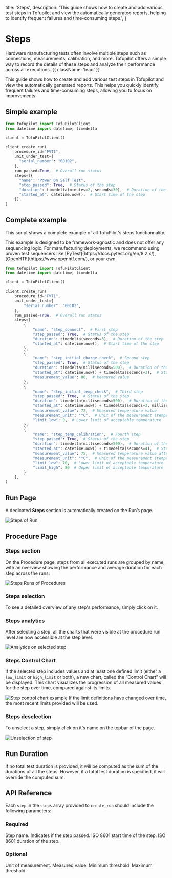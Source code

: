   title: 'Steps',
  description:
    'This guide shows how to create and add various test steps in Tofupilot and view the automatically generated reports, helping to identify frequent failures and time-consuming steps.',
}

# Steps

Hardware manufacturing tests often involve multiple steps such as connections, measurements, calibration, and more. Tofupilot offers a simple way to record the details of these steps and analyze their performance across all executions. {{ className: 'lead' }}

This guide shows how to create and add various test steps in Tofupilot and view the automatically generated reports. This helps you quickly identify frequent failures and time-consuming steps, allowing you to focus on improvements.

## Simple example

```python {{ title: 'create_run_with_steps_simple.py'}}
from tofupilot import TofuPilotClient
from datetime import datetime, timedelta

client = TofuPilotClient()

client.create_run(
    procedure_id="FVT1",
    unit_under_test={
      "serial_number": "00102",
    },
    run_passed=True,  # Overall run status
    steps=[{
      "name": "Power On Self Test",
      "step_passed": True,  # Status of the step
      "duration": timedelta(minutes=2, seconds=30),  # Duration of the step
      "started_at": datetime.now(),  # Start time of the step
    }],
)
```

## Complete example

This script shows a complete example of all TofuPilot's steps functionnality.

<Note>
  This example is designed to be framework-agnostic and does not offer any
  sequencing logic. For manufacturing deployments, we recommend using proven
  test sequencers like [PyTest](https://docs.pytest.org/en/8.2.x/),
  [OpenHTF](https://www.openhtf.com/), or your own.
</Note>

```python {{ title: 'create_run_with_steps_complete.py'}}
from tofupilot import TofuPilotClient
from datetime import datetime, timedelta

client = TofuPilotClient()

client.create_run(
    procedure_id="FVT1",
    unit_under_test={
        "serial_number": "00102",
    },
    run_passed=True,  # Overall run status
    steps=[
        {
            "name": "step_connect",  # First step
            "step_passed": True,  # Status of the step
            "duration": timedelta(seconds=3),  # Duration of the step
            "started_at": datetime.now(),  # Start time of the step
        },
        {
            "name": "step_initial_charge_check",  # Second step
            "step_passed": True,  # Status of the step
            "duration": timedelta(milliseconds=500),  # Duration of the step (<1s)
            "started_at": datetime.now() + timedelta(seconds=3),  # Start time of the second step
            "measurement_value": 80,  # Measured value
        },
        {
            "name": "step_initial_temp_check",  # Third step
            "step_passed": True,  # Status of the step
            "duration": timedelta(milliseconds=500),  # Duration of the step (<1s)
            "started_at": datetime.now() + timedelta(seconds=3, milliseconds=500),  # Start time of the third step
            "measurement_value": 72,  # Measured temperature value
            "measurement_unit": "°C",  # Unit of the measurement (temperature)
            "limit_low": 0,  # Lower limit of acceptable temperature
        },
        {
            "name": "step_temp_calibration",  # Fourth step
            "step_passed": True,  # Status of the step
            "duration": timedelta(milliseconds=500),  # Duration of the step (<1s)
            "started_at": datetime.now() + timedelta(seconds=4),  # Start time of the fourth step
            "measurement_value": 75,  # Measured temperature value after calibration
            "measurement_unit": "°C",  # Unit of the measurement (temperature)
            "limit_low": 70,  # Lower limit of acceptable temperature
            "limit_high": 80  # Upper limit of acceptable temperature
        }
    ],
)
```

## Run Page

A dedicated **Steps** section is automatically created on the Run’s page.

<Image src="/steps-run.png" alt="Steps of Run" />

## Procedure Page

### Steps section

On the Procedure page, steps from all executed runs are grouped by name, with an overview showing the performance and average duration for each step across the runs:

<Image src="/steps-charts.png" alt="Steps Runs of Procedures" />

### Steps selection

To see a detailed overview of any step's performance, simply click on it.

### Steps analytics

After selecting a step, all the charts that were visible at the procedure run level are now accessible at the step level.

<Image src="/step-charts.png" alt="Analytics on selected step" />

### Steps Control Chart

If the selected step includes values and at least one defined limit (either a `low_limit` or `high_limit` or both), a new chart, called the “Control Chart” will be displayed. This chart visualizes the progression of all measured values for the step over time, compared against its limits.

<Image src="/step-control-chart.png" alt="Step control chart example" />

<Note>
  If the limit definitions have changed over time, the most recent limits
  provided will be used.
</Note>

### Steps deselection

To unselect a step, simply click on it's name on the topbar of the page.

<Image src="/step-unselect.png" alt="Unselection of step" />

## Run Duration

If no total test duration is provided, it will be computed as the sum of the durations of all the steps. However, if a total test duration is specified, it will override the computed sum.

## API Reference

Each `step` in the `steps` array provided to `create_run` should include the following parameters:

### Required

<Properties>
  <Property name="name" type="string, required" indent>
    Step name.
  </Property>
  <Property name="step_passed" type="boolean, required" indent>
    Indicates if the step passed.
  </Property>
  <Property name="started_at" type="string, required" indent>
    ISO 8601 start time of the step.
  </Property>
  <Property name="duration" type="string, required" indent>
    ISO 8601 duration of the step.
  </Property>
</Properties>

### Optional

<Properties>
  <Property name="measurement_unit" type="string, optional" indent>
    Unit of measurement.
  </Property>
  <Property name="measurement_value" type="float, optional" indent>
    Measured value.
  </Property>
  <Property name="limit_low" type="float, optional" indent>
    Minimum threshold.
  </Property>
  <Property name="limit_high" type="float, optional" indent>
    Maximum threshold.
  </Property>
</Properties>
